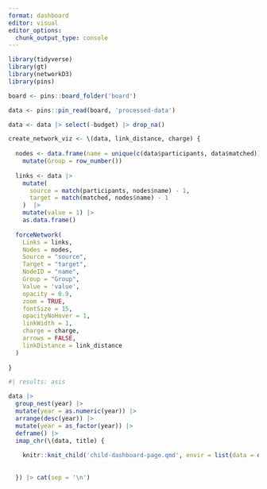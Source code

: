 ```yaml
---
format: dashboard
editor: visual
editor_options: 
  chunk_output_type: console
---
```


```r
library(tidyverse)
library(gt)
library(networkD3)
library(pins)

board <- pins::board_folder('board')

data <- pins::pin_read(board, 'processed-data')

data <- data |> select(-budget) |> drop_na()

create_network_viz <- \(data, link_distance, charge) {
  
  nodes <- data.frame(name = unique(c(data$participants, data$matched)))  |>
    mutate(Group = row_number())
  
  links <- data |>
    mutate(
      source = match(participants, nodes$name) - 1,
      target = match(matched, nodes$name) - 1
    )  |> 
    mutate(value = 1) |> 
    as.data.frame()
  
  forceNetwork(
    Links = links,
    Nodes = nodes,
    Source = "source",
    Target = "target",
    NodeID = "name",
    Group = "Group",
    Value = 'value',
    opacity = 0.9,
    zoom = TRUE,
    fontSize = 15,
    opacityNoHover = 1,
    linkWidth = 1,
    charge = charge,
    arrows = FALSE,
    linkDistance = link_distance
  )
  
}

```

```r
#| results: asis

data |> 
  group_nest(year) |> 
  mutate(year = as.numeric(year)) |> 
  arrange(desc(year)) |> 
  mutate(year = as_factor(year)) |> 
  deframe() |> 
  imap_chr(\(data, title) {
    
    knitr::knit_child('child-dashboard-page.qmd', envir = list(data = data, title = title), quiet = TRUE)
    
    
  }) |> cat(sep = '\n')

```

